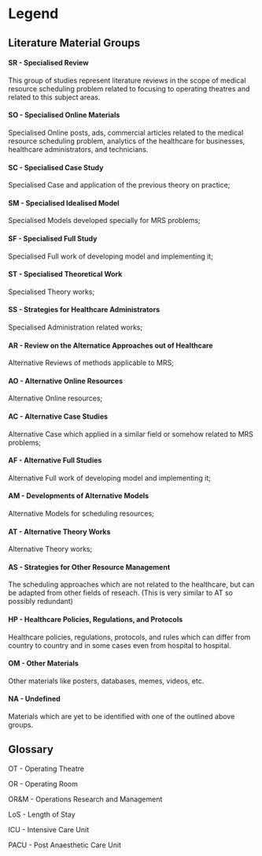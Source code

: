 # Legend {.unnumbered}


## Literature Material Groups {.unnumbered}

#### SR - Specialised Review {.unnumbered}
This group of studies represent literature reviews in the scope of medical resource scheduling problem related to focusing to operating theatres and related to this subject areas.

#### SO - Specialised Online Materials {.unnumbered}
Specialised Online posts, ads, commercial articles related to the medical resource scheduling problem, analytics of the healthcare for businesses, healthcare administrators, and technicians.

#### SC - Specialised Case Study {.unnumbered}
Specialised Case and application of the previous theory on practice;

#### SM - Specialised Idealised Model {.unnumbered}
Specialised Models developed specially for MRS problems;

#### SF - Specialised Full Study {.unnumbered}
Specialised Full work of developing model and implementing it;

#### ST - Specialised Theoretical Work {.unnumbered}
Specialised Theory works;

#### SS - Strategies for Healthcare Administrators {.unnumbered}
Specialised Administration related works;

#### AR - Review on the Alternatice Approaches out of Healthcare {.unnumbered}
Alternative Reviews of methods applicable to MRS;

#### AO - Alternative Online Resources {.unnumbered}
Alternative Online resources;

#### AC - Alternative Case Studies {.unnumbered}
Alternative Case which applied in a similar field or somehow related to MRS problems;

#### AF - Alternative Full Studies {.unnumbered}
Alternative Full work of developing model and implementing it;

#### AM - Developments of Alternative Models {.unnumbered}
Alternative Models for scheduling resources;

#### AT - Alternative Theory Works {.unnumbered}
Alternative Theory works;

#### AS - Strategies for Other Resource Management {.unnumbered}
The scheduling approaches which are not related to the healthcare, but can be adapted from other fields of reseach. (This is very similar to AT so possibly redundant)

#### HP - Healthcare Policies, Regulations, and Protocols {.unnumbered}
Healthcare policies, regulations, protocols, and rules which can differ from country to country and in some cases even from hospital to hospital.

#### OM - Other Materials {.unnumbered}
Other materials like posters, databases, memes, videos, etc.

#### NA - Undefined {.unnumbered}
Materials which are yet to be identified with one of the outlined above groups.




## Glossary {.unnumbered}

OT - Operating Theatre 

OR - Operating Room

OR&M - Operations Research and Management

LoS - Length of Stay

ICU - Intensive Care Unit

PACU - Post Anaesthetic Care Unit